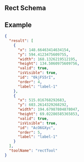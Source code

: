 
## Rect Schema

<JsonSchemaTable schema={jsonschema} />

## Example

```json
{
  "result": [
    {
      "x": 148.66463414634154,
      "y": 594.4123475609755,
      "width": 168.1326219512195,
      "height": 134.5060975609756,
      "valid": true,
      "isVisible": true,
      "id": "0kjFS5rI",
      "order": 4,
      "label": "label-1"
    },
    {
      "x": 515.016768292683,
      "y": 603.2614329268292,
      "width": 194.67987804878047,
      "height": 69.02286585365853,
      "valid": true,
      "isVisible": true,
      "id": "AcO6GXyc",
      "order": 5,
      "label": "label-1"
    }
  ],
  "toolName": "rectTool"
}
```
